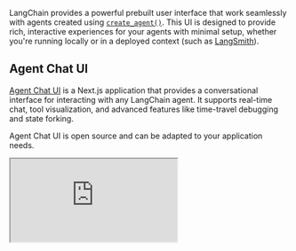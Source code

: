 LangChain provides a powerful prebuilt user interface that work seamlessly with agents created using [`create_agent()`](/oss/javascript/langchain/agents). This UI is designed to provide rich, interactive experiences for your agents with minimal setup, whether you're running locally or in a deployed context (such as [LangSmith](/langsmith/)).

## Agent Chat UI

[Agent Chat UI](https://github.com/langchain-ai/agent-chat-ui) is a Next.js application that provides a conversational interface for interacting with any LangChain agent. It supports real-time chat, tool visualization, and advanced features like time-travel debugging and state forking.

Agent Chat UI is open source and can be adapted to your application needs.

<Frame>
<iframe
  className="w-full aspect-video rounded-xl"
  src="https://www.youtube.com/embed/lInrwVnZ83o?si=Uw66mPtCERJm0EjU"
  title="Agent Chat UI"
  allow="accelerometer; autoplay; clipboard-write; encrypted-media; gyroscope; picture-in-picture"
  allowFullScreen
/>
</Frame>

### Features

<Accordion title="Tool visualization">
Studio automatically renders tool calls and results in an intuitive interface.
<Frame>
![Tool visualization in Studio](/oss/images/studio_tools.gif)
</Frame>
</Accordion>

<Accordion title="Time-travel debugging">
Navigate through conversation history and fork from any point
<Frame>
![Time-travel debugging in Studio](/oss/images/studio_fork.gif)
</Frame>
</Accordion>

<Accordion title="State inspection">
View and modify agent state at any point during execution
<Frame>
![State inspection in Studio](/oss/images/studio_state.gif)
</Frame>
</Accordion>

<Accordion title="Human-in-the-loop">
Built-in support for reviewing and responding to agent requests
<Frame>
![Human-in-the-Loop in Studio](/oss/images/studio_hitl.gif)
</Frame>
</Accordion>

<Tip>
You can use generative UI in the Agent Chat UI. For more information, see [Implement generative user interfaces with LangGraph](/langsmith/generative-ui-react).
</Tip>


### Quick start

The fastest way to get started is using the hosted version:

1. **Visit [Agent Chat UI](https://agentchat.vercel.app)**
2. **Connect your agent** by entering your deployment URL or local server address
3. **Start chatting** - the UI will automatically detect and render tool calls and interrupts

### Local development

For customization or local development, you can run Agent Chat UI locally:

<CodeGroup>
```bash Use npx
# Create a new Agent Chat UI project
npx create-agent-chat-app --project-name my-chat-ui
cd my-chat-ui

# Install dependencies and start
pnpm install
pnpm dev
```
```bash Clone repository
# Clone the repository
git clone https://github.com/langchain-ai/agent-chat-ui.git
cd agent-chat-ui

# Install dependencies and start
pnpm install
pnpm dev
```
</CodeGroup>


